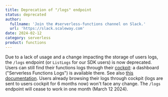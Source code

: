 ```yaml
---
title: Deprecation of "/logs" endpoint
status: deprecated
author:
  fullname: 'Join the #serverless-functions channel on Slack.'
  url: 'https://slack.scaleway.com'
date: 2024-02-12
category: serverless
product: functions
---
```


  Due to a lack of usage and a change impacting the storage of users logs, the `/logs` endpoint (or `ListLogs` for our SDK users) is now deprecated.
  Users can still find their functions logs through their [cockpit](https://www.scaleway.com/en/docs/observability/cockpit/how-to/access-grafana-and-managed-dashboards/): a dashboard ("Serverless Functions Logs") is available there. See also [this documentation](https://www.scaleway.com/en/developers/api/serverless-functions/#logs).
  Users already browsing their logs through cockpit (logs are sent to users cockpit for 6 months now) won't face any change.
  The `/logs` endpoint will cease to work in one month (March 12 2024).